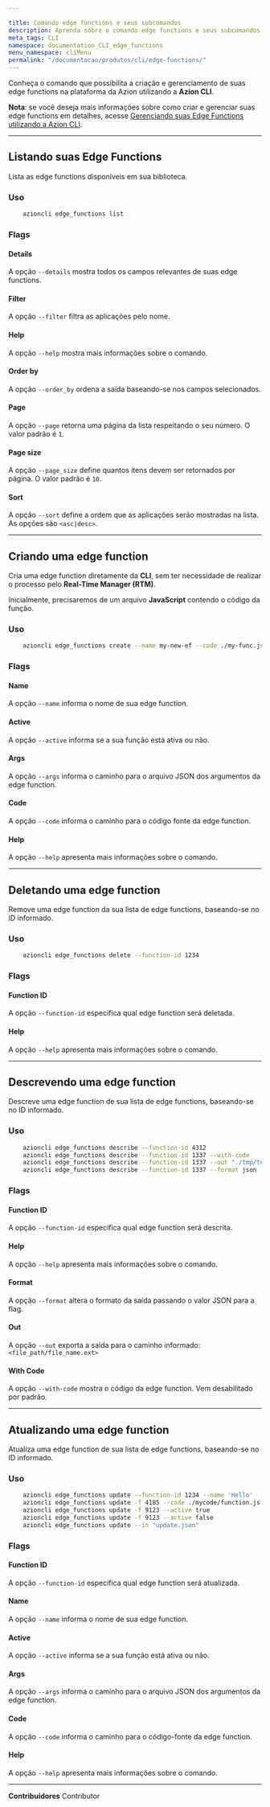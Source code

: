 ```yaml
---

title: Comando edge functions e seus subcomandos
description: Aprenda sobre o comando edge functions e seus subcomandos.
meta_tags: CLI
namespace: documentation_CLI_edge_functions
menu_namespace: cliMenu
permalink: "/documentacao/produtos/cli/edge-functions/"
---
```


Conheça o comando que possibilita a criação e gerenciamento de suas edge functions na plataforma da Azion utilizando a **Azion CLI**.

**Nota**: se você deseja mais informações sobre como criar e gerenciar suas edge functions em detalhes, acesse [Gerenciando suas Edge Functions utilizando a Azion CLI](/pt-br/documentacao/produtos/guias/cli-gerenciando-edge-functions/).

---

## Listando suas Edge Functions

Lista as edge functions disponíveis em sua biblioteca.

### Uso

```bash
    azioncli edge_functions list
```

### Flags

#### Details

A opção `--details` mostra todos os campos relevantes de suas edge functions.

#### Filter

A opção `--filter` filtra as aplicações pelo nome.

#### Help

A opção `--help` mostra mais informações sobre o comando.

#### Order by

A opção `--order_by` ordena a saída baseando-se nos campos selecionados.

#### Page

A opção `--page` retorna uma página da lista respeitando o seu número. O valor padrão é `1`.

#### Page size

A opção `--page_size` define quantos itens devem ser retornados por página. O valor padrão é `10`.

#### Sort

A opção `--sort` define a ordem que as aplicações serão mostradas na lista. As opções são `<asc|desc>`.

---

## Criando uma edge function

Cria uma edge function diretamente da **CLI**, sem ter necessidade de realizar o processo pelo **Real-Time Manager (RTM)**.

Inicialmente, precisaremos de um arquivo **JavaScript** contendo o código da função.

### Uso

```bash
    azioncli edge_functions create --name my-new-ef --code ./my-func.js --active true
```

### Flags

#### Name

A opção `--name` informa o nome de sua edge function.

#### Active

A opção `--active` informa se a sua função está ativa ou não.

#### Args

A opção `--args` informa o caminho para o arquivo JSON dos argumentos da edge function.

#### Code

A opção `--code` informa o caminho para o código fonte da edge function.

#### Help

A opção `--help` apresenta mais informações sobre o comando.

---

## Deletando uma edge function 

Remove uma edge function da sua lista de edge functions, baseando-se no ID informado.

### Uso

```bash
    azioncli edge_functions delete --function-id 1234
```

### Flags

#### Function ID

A opção `--function-id` especifica qual edge function será deletada.

#### Help

A opção `--help` apresenta mais informações sobre o comando.

---

## Descrevendo uma edge function

Descreve uma edge function de sua lista de edge functions, baseando-se no ID informado.

### Uso

```bash
    azioncli edge_functions describe --function-id 4312
    azioncli edge_functions describe --function-id 1337 --with-code
    azioncli edge_functions describe --function-id 1337 --out "./tmp/test.json" --format json
    azioncli edge_functions describe --function-id 1337 --format json 
```

### Flags

#### Function ID

A opção `--function-id` especifica qual edge function será descrita.

#### Help

A opção `--help` apresenta mais informações sobre o comando.

#### Format

A opção `--format` altera o formato da saída passando o valor JSON para a flag.

#### Out

A opção `--out` exporta a saída para o caminho informado: `<file_path/file_name.ext>`

#### With Code

A opção `--with-code` mostra o código da edge function. Vem desabilitado por padrão.

---

## Atualizando uma edge function

Atualiza uma edge function de sua lista de edge functions, baseando-se no ID informado.

### Uso

```bash
    azioncli edge_functions update --function-id 1234 --name 'Hello'
    azioncli edge_functions update -f 4185 --code ./mycode/function.js --args ./mycode/myargs.json
    azioncli edge_functions update -f 9123 --active true
    azioncli edge_functions update -f 9123 --active false
    azioncli edge_functions update --in "update.json"
```

### Flags

#### Function ID

A opção `--function-id` especifica qual edge function será atualizada.

#### Name

A opção `--name` informa o nome de sua edge function.

#### Active

A opção `--active` informa se a sua função está ativa ou não.

#### Args

A opção `--args` informa o caminho para o arquivo JSON dos argumentos da edge function.

#### Code

A opção `--code` informa o caminho para o código-fonte da edge function.

#### Help

A opção `--help` apresenta mais informações sobre o comando.





---


**Contribuidores** <ContributorList>Contributor</ContributorList>
